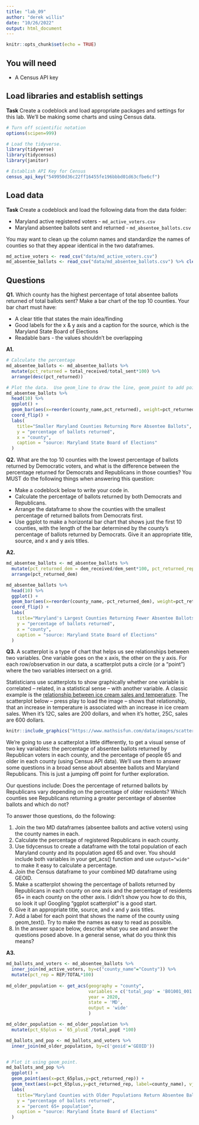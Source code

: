 ```yaml
---
title: "lab_09"
author: "derek willis"
date: "10/26/2022"
output: html_document
---
```


```r
knitr::opts_chunk$set(echo = TRUE)
```

## You will need

* A Census API key

## Load libraries and establish settings

**Task** Create a codeblock and load appropriate packages and settings for this lab. We'll be making some charts and using Census data.

```r
# Turn off scientific notation
options(scipen=999)

# Load the tidyverse.
library(tidyverse)
library(tidycensus)
library(janitor)

# Establish API Key for Census
census_api_key("549950d36c22ff16455fe196bbbd01d63cfbe6cf")

```

## Load data

**Task** Create a codeblock and load the following data from the data folder:

* Maryland active registered voters - `md_active_voters.csv`
* Maryland absentee ballots sent and returned - `md_absentee_ballots.csv`

You may want to clean up the column names and standardize the names of counties so that they appear identical in the two dataframes.


```r
md_active_voters <- read_csv("data/md_active_voters.csv")
md_absentee_ballots <- read_csv("data/md_absentee_ballots.csv") %>% clean_names() %>% mutate(county_name = str_to_title(county_name), geoid = as.character(geoid))
```

## Questions 

**Q1.** Which county has the highest percentage of total absentee ballots returned of total ballots sent? Make a bar chart of the top 10 counties. Your bar chart must have:

* A clear title that states the main idea/finding
* Good labels for the x & y axis and a caption for the source, which is the Maryland State Board of Elections
* Readable bars - the values shouldn't be overlapping

**A1.** 

```r
# Calculate the percentage
md_absentee_ballots <- md_absentee_ballots %>%
  mutate(pct_returned = total_received/total_sent*100) %>% 
  arrange(desc(pct_returned))

# Plot the data.  Use geom_line to draw the line, geom_point to add points, geom_text to add labels.  Use scale_x_date to set breaks at 1 day. 
md_absentee_ballots %>%
  head(10) %>% 
  ggplot() + 
  geom_bar(aes(x=reorder(county_name,pct_returned), weight=pct_returned)) + 
  coord_flip() +
  labs(
    title="Smaller Maryland Counties Returning More Absentee Ballots",
    y = "percentage of ballots returned",
    x = "county",
    caption = "source: Maryland State Board of Elections"
  )

```

**Q2.** What are the top 10 counties with the lowest percentage of ballots returned by Democratic voters, and what is the difference between the percentage returned for Democrats and Republicans in those counties? You MUST do the following things when answering this question:

* Make a codeblock below to write your code in.
* Calculate the percentage of ballots returned by both Democrats and Republicans.
* Arrange the dataframe to show the counties with the smallest percentage of returned ballots from Democrats first.
* Use ggplot to make a horizontal bar chart that shows just the first 10 counties, with the length of the bar determined by the county's percentage of ballots returned by Democrats. Give it an appropriate title, source, and x and y axis titles. 

**A2.** 
```r
md_absentee_ballots <- md_absentee_ballots %>%
  mutate(pct_returned_dem = dem_received/dem_sent*100, pct_returned_rep = rep_received/rep_sent*100, pct_returned_oth = oth_received/oth_sent*100, dem_rep_diff = pct_returned_dem-pct_returned_rep) %>% 
  arrange(pct_returned_dem)

md_absentee_ballots %>% 
  head(10) %>% 
  ggplot() + 
  geom_bar(aes(x=reorder(county_name,-pct_returned_dem), weight=pct_returned_dem)) + 
  coord_flip() +
  labs(
    title="Maryland's Largest Counties Returning Fewer Absentee Ballots",
    y = "percentage of ballots returned",
    x = "county",
    caption = "source: Maryland State Board of Elections"
  )

```

**Q3.**  A scatterplot is a type of chart that helps us see relationships between two variables. One variable goes on the x axis, the other on the y axis.  For each row/observation in our data, a scatterplot puts a circle (or a "point") where the two variables intersect on a grid. 

Statisticians use scatterplots to show graphically whether one variable is correlated -- related, in a statistical sense -- with another variable.  A classic example is the [relationship between ice cream sales and temperature](https://www.mathsisfun.com/data/scatter-xy-plots.html). The scatterplot below -- press play to load the image -- shows that relationship, that an increase in temperature is associated with an increase in ice cream sales. When it's 12C, sales are 200 dollars, and when it's hotter, 25C, sales are 600 dollars.

```r
knitr::include_graphics("https://www.mathsisfun.com/data/images/scatter-ice-cream1.svg")
```

We're going to use a scatterplot a little differently, to get a visual sense of two key variables: the percentage of absentee ballots returned by Republican voters in each county, and the percentage of people 65 and older in each county (using Census API data). We'll use them to answer some questions in a broad sense about absentee ballots and Maryland Republicans. This is just a jumping off point for further exploration. 

Our questions include: Does the percentage of returned ballots by Republicans vary depending on the percentage of older residents? Which counties see  Republicans returning a greater percentage of absentee ballots and which do not?

To answer those questions, do the following:

1. Join the two MD dataframes (absentee ballots and active voters) using the county names in each.
2. Calculate the percentage of registered Republicans in each county.
3. Use tidycensus to create a dataframe with the total population of each Maryland county and its population aged 65 and over. You should include both variables in your get_acs() function and use `output="wide"` to make it easy to calculate a percentage.
4. Join the Census dataframe to your combined MD dataframe using GEOID.
4. Make a scatterplot showing the percentage of ballots returned by Republicans in each county on one axis and the percentage of residents 65+ in each county on the other axis. I didn't show you how to do this, so look it up! Googling "ggplot scatterplot" is a good start.
4. Give it an appropriate title, source, and x and y axis titles.
5. Add a label for each point that shows the name of the county using geom_text(). Try to make the names as easy to read as possible.
6. In the answer space below, describe what you see and answer the questions posed above. In a general sense, what do you think this means?  

**A3.**  

```r
md_ballots_and_voters <- md_absentee_ballots %>%
  inner_join(md_active_voters, by=c("county_name"="County")) %>% 
  mutate(pct_rep = REP/TOTAL*100)
  
md_older_population <- get_acs(geography = "county",
                               variables = c('total_pop' = 'B01001_001', '65_plus' ="B16004_046"),
                               year = 2020,
                               state = 'MD',
                               output = 'wide'
                               )

md_older_population <- md_older_population %>% 
  mutate(pct_65plus = `65_plusE`/total_popE *100)

md_ballots_and_pop <- md_ballots_and_voters %>% 
  inner_join(md_older_population, by=c('geoid'='GEOID'))


# Plot it using geom_point.
md_ballots_and_pop %>%
  ggplot() +
  geom_point(aes(x=pct_65plus,y=pct_returned_rep)) +
  geom_text(aes(x=pct_65plus,y=pct_returned_rep, label=county_name), vjust=1) +
  labs(
    title="Maryland Counties with Older Populations Return Absentee Ballots Faster",
    y = "percentage of ballots returned",
    x = "percent 65+ population",
    caption = "source: Maryland State Board of Elections"
  )
```
